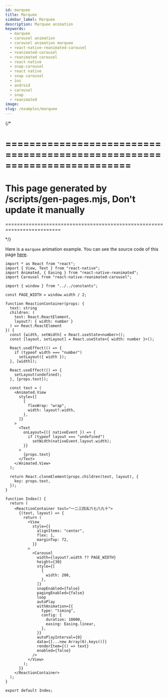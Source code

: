 ```yaml
---
id: marquee
title: Marquee
sidebar_label: Marquee
description: Marquee animation
keywords:
  - marquee
  - carousel animation
  - carousel animation marquee
  - react-native-reanimated-carousel
  - reanimated-carousel
  - reanimated carousel
  - react-native
  - snap-carousel
  - react native
  - snap carousel
  - ios
  - android
  - carousel
  - snap
  - reanimated
image:
slug: /examples/marquee
---
```


{/* 

=========================================================================
=========================================================================
This page generated by /scripts/gen-pages.mjs, Don't update it manually 
=========================================================================
=========================================================================

*/}

Here is a `marquee` animation example. You can see the source code of this page [here](https://github.com/dohooo/react-native-reanimated-carousel/blob/main/example/app/src/pages/marquee/index.tsx).


<Page page='marquee' />

```tsx copy
import * as React from "react";
import { View, Text } from "react-native";
import Animated, { Easing } from "react-native-reanimated";
import Carousel from "react-native-reanimated-carousel";

import { window } from "../../constants";

const PAGE_WIDTH = window.width / 2;

function ReactionContainer(props: {
  text: string
  children: (
    text: React.ReactElement,
    layout?: { width: number }
  ) => React.ReactElement
}) {
  const [width, setWidth] = React.useState<number>();
  const [layout, setLayout] = React.useState<{ width: number }>();

  React.useEffect(() => {
    if (typeof width === "number")
      setLayout({ width });
  }, [width]);

  React.useEffect(() => {
    setLayout(undefined);
  }, [props.text]);

  const text = (
    <Animated.View
      style={[
        {
          flexWrap: "wrap",
          width: layout?.width,
        },
      ]}
    >
      <Text
        onLayout={({ nativeEvent }) => {
          if (typeof layout === "undefined")
            setWidth(nativeEvent.layout.width);
        }}
      >
        {props.text}
      </Text>
    </Animated.View>
  );

  return React.cloneElement(props.children(text, layout), {
    key: props.text,
  });
}

function Index() {
  return (
    <ReactionContainer text="一二三四五六七八九十">
      {(text, layout) => {
        return (
          <View
            style={{
              alignItems: "center",
              flex: 1,
              marginTop: 72,
            }}
          >
            <Carousel
              width={layout?.width ?? PAGE_WIDTH}
              height={30}
              style={[
                {
                  width: 200,
                },
              ]}
              snapEnabled={false}
              pagingEnabled={false}
              loop
              autoPlay
              withAnimation={{
                type: "timing",
                config: {
                  duration: 10000,
                  easing: Easing.linear,
                },
              }}
              autoPlayInterval={0}
              data={[...new Array(6).keys()]}
              renderItem={() => text}
              enabled={false}
            />
          </View>
        );
      }}
    </ReactionContainer>
  );
}

export default Index;

```